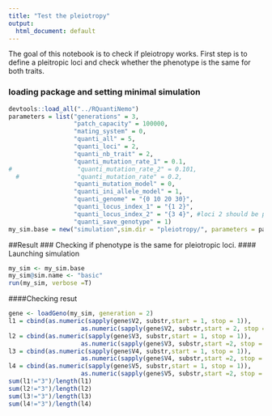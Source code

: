 ```yaml
---
title: "Test the pleiotropy"
output:
  html_document: default
---
```

The goal of this notebook is to check if pleiotropy works. First step is to define a pleitropic loci and check whether the phenotype is the same for both traits. 

### loading package and setting minimal simulation
```r
devtools::load_all("../RQuantiNemo")
parameters = list("generations" = 3,
                  "patch_capacity" = 100000,
                  "mating_system" = 0,
                  "quanti_all" = 5,
                  "quanti_loci" = 2,
                  "quanti_nb_trait" = 2,
                  "quanti_mutation_rate_1" = 0.1,
#                  "quanti_mutation_rate_2" = 0.101,
  #                "quanti_mutation_rate" = 0.2,
                  "quanti_mutation_model" = 0,
                  "quanti_ini_allele_model" = 1,
                  "quanti_genome" = "{0 10 20 30}",
                  "quanti_locus_index_1" = "{1 2}",
                  "quanti_locus_index_2" = "{3 4}", #loci 2 should be pleitropic because it appears in two traits
                  "quanti_save_genotype" = 1)
my_sim.base = new("simulation",sim.dir = "pleiotropy/", parameters = parameters)
```



##Result
### Checking if phenotype is the same for pleiotropic loci. 
#### Launching simulation
```r
my_sim <- my_sim.base
my_sim@sim.name <- "basic"
run(my_sim, verbose =T)
```
####Checking resut
```r
gene <- loadGeno(my_sim, generation = 2)
l1 = cbind(as.numeric(sapply(gene$V2, substr,start = 1, stop = 1)),
                    as.numeric(sapply(gene$V2, substr,start = 2, stop = 2)))
l2 = cbind(as.numeric(sapply(gene$V3, substr,start = 1, stop = 1)),
                    as.numeric(sapply(gene$V3, substr,start =2, stop = 2)))
l3 = cbind(as.numeric(sapply(gene$V4, substr,start = 1, stop = 1)),
                    as.numeric(sapply(gene$V4, substr,start =2, stop = 2)))
l4 = cbind(as.numeric(sapply(gene$V5, substr,start = 1, stop = 1)),
                    as.numeric(sapply(gene$V5, substr,start =2, stop = 2)))
sum(l1!="3")/length(l1)
sum(l2!="3")/length(l2)
sum(l3!="3")/length(l3)
sum(l4!="3")/length(l4)
```
